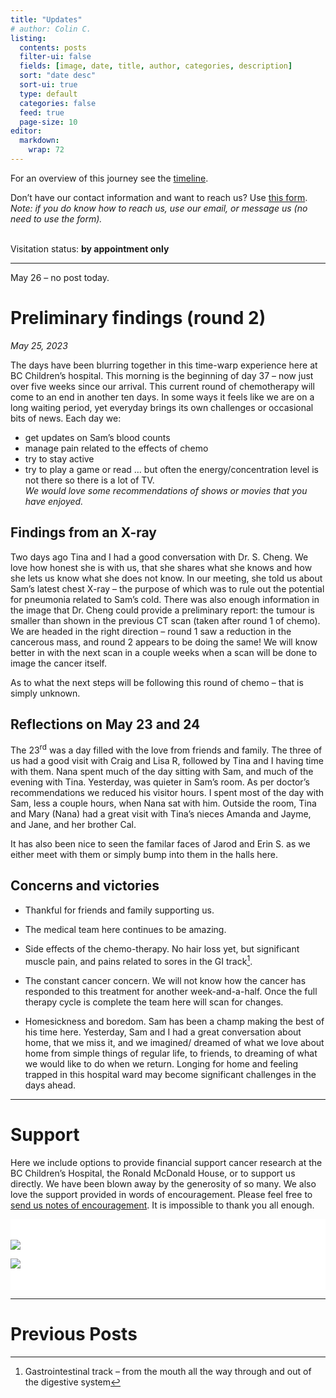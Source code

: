 ```yaml
---
title: "Updates"
# author: Colin C.
listing:
  contents: posts
  filter-ui: false
  fields: [image, date, title, author, categories, description]
  sort: "date desc"
  sort-ui: true
  type: default
  categories: false
  feed: true
  page-size: 10
editor: 
  markdown: 
    wrap: 72
---
```


For an overview of this journey see the [timeline](./timeline.html).

Don't have our contact information and want to reach us? Use [this
form](/contact.html). <br />*Note: if you do know how to reach us, use
our email, or message us (no need to use the form).*

<br/> Visitation status: **by appointment only**

------------------------------------------------------------------------

::: callout-note
May 26 -- no post today.
:::

# Preliminary findings (round 2)

*May 25, 2023*

The days have been blurring together in this time-warp experience here
at BC Children's hospital. This morning is the beginning of day 37 --
now just over five weeks since our arrival. This current round of
chemotherapy will come to an end in another ten days. In some ways it
feels like we are on a long waiting period, yet everyday brings its own
challenges or occasional bits of news. Each day we:

-   get updates on Sam's blood counts
-   manage pain related to the effects of chemo
-   try to stay active
-   try to play a game or read ... but often the energy/concentration
    level is not there so there is a lot of TV. *\
    We would love some recommendations of shows or movies that you have
    enjoyed.*

## Findings from an X-ray

Two days ago Tina and I had a good conversation with Dr. S. Cheng. We
love how honest she is with us, that she shares what she knows and how
she lets us know what she does not know. In our meeting, she told us
about Sam's latest chest X-ray -- the purpose of which was to rule out
the potential for pneumonia related to Sam's cold. There was also enough
information in the image that Dr. Cheng could provide a preliminary
report: the tumour is smaller than shown in the previous CT scan (taken
after round 1 of chemo). We are headed in the right direction -- round 1
saw a reduction in the cancerous mass, and round 2 appears to be doing
the same! We will know better in with the next scan in a couple weeks
when a scan will be done to image the cancer itself.

As to what the next steps will be following this round of chemo -- that
is simply unknown.

## Reflections on May 23 and 24

The 23^rd^ was a day filled with the love from friends and family. The
three of us had a good visit with Craig and Lisa R, followed by Tina and
I having time with them. Nana spent much of the day sitting with Sam,
and much of the evening with Tina. Yesterday, was quieter in Sam's room.
As per doctor's recommendations we reduced his visitor hours. I spent
most of the day with Sam, less a couple hours, when Nana sat with him.
Outside the room, Tina and Mary (Nana) had a great visit with Tina's
nieces Amanda and Jayme, and Jane, and her brother Cal.

It has also been nice to seen the familar faces of Jarod and Erin S. as
we either meet with them or simply bump into them in the halls here.

## Concerns and victories

-   Thankful for friends and family supporting us.

-   The medical team here continues to be amazing.

-   Side effects of the chemo-therapy. No hair loss yet, but significant
    muscle pain, and pains related to sores in the GI track[^1].

-   The constant cancer concern. We will not know how the cancer has
    responded to this treatment for another week-and-a-half. Once the
    full therapy cycle is complete the team here will scan for changes.

-   Homesickness and boredom. Sam has been a champ making the best of
    his time here. Yesterday, Sam and I had a great conversation about
    home, that we miss it, and we imagined/ dreamed of what we love
    about home from simple things of regular life, to friends, to
    dreaming of what we would like to do when we return. Longing for
    home and feeling trapped in this hospital ward may become
    significant challenges in the days ahead.

[^1]: Gastrointestinal track -- from the mouth all the way through and
    out of the digestive system

------------------------------------------------------------------------

# Support

Here we include options to provide financial support cancer research at
the BC Children's Hospital, the Ronald McDonald House, or to support us
directly. We have been blown away by the generosity of so many. We also
love the support provided in words of encouragement. Please feel free to
[send us notes of encouragement](contact.html). It is impossible to
thank you all enough.

::: {.support-container style="background-color: #fff"}
::: {.support layout-ncol="2" style="background-color: #fff; padding-top:1.4em; padding-right:2em"}
[![](/img/bc-childrens_logo.png)](http://www.bcchildrens.ca/donate)

::: {.gfm-embed data-url="https://www.gofundme.com/f/help-the-chisholm-family-while-sam-battles-cancer/widget/medium"}
```{=html}
<script defer src="https://www.gofundme.com/static/js/embed.js"></script>
```
:::
:::

::: {.support style="background-color: #fff; padding-bottom:1.4em; padding-right:2em; align:center"}
[![](https://samsstory.s3.ca-central-1.amazonaws.com/rmdhbc.png)](https://rmhbc.ca)
:::
:::

------------------------------------------------------------------------

# Previous Posts
